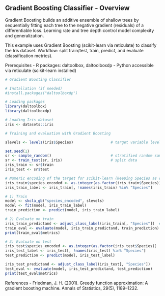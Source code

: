 ## Gradient Boosting Classifier - Overview

Gradient Boosting builds an additive ensemble of shallow trees by sequentially fitting each tree to the negative gradient (residuals) of a differentiable loss. Learning rate and tree depth control model complexity and generalization.

This example uses Gradient Boosting (scikit-learn via reticulate) to classify the Iris dataset.
Workflow: split train/test, train, predict, and evaluate (classification metrics).

Prerequisites
- R packages: daltoolbox, daltoolboxdp
- Python accessible via reticulate (scikit-learn installed)

```r
# Gradient Boosting Classifier

# Installation (if needed)
#install.packages("daltoolboxdp")
```

```r
# Loading packages
library(daltoolbox)
library(daltoolboxdp)
```


```r
# Loading Iris dataset
iris <- datasets::iris
```

```r
# Training and evaluation with Gradient Boosting

slevels <- levels(iris$Species)                 # target variable levels

set.seed(1)
sr <- sample_random()                           # stratified random sampling
sr <- train_test(sr, iris)                      # split data
iris_train <- sr$train
iris_test <- sr$test

# Numeric encoding of the target for scikit-learn (keeping Species as original target)
iris_train$species_encoded <- as.integer(as.factor(iris_train$Species))
iris_train_label <- iris_train[, !names(iris_train) %in% "Species"]

# 1) Train
model <- skcla_gb("species_encoded", slevels)
model <- fit(model, iris_train_label)
train_prediction <- predict(model, iris_train_label)

# 2) Evaluate on train
iris_train_predictand <- adjust_class_label(iris_train[, "Species"])  # original labels
train_eval <- evaluate(model, iris_train_predictand, train_prediction)
print(train_eval$metrics)

# 3) Evaluate on test
iris_test$species_encoded <- as.integer(as.factor(iris_test$Species))
iris_test_label <- iris_test[, !names(iris_test) %in% "Species"]
test_prediction <- predict(model, iris_test_label)

iris_test_predictand <- adjust_class_label(iris_test[, "Species"])
test_eval <- evaluate(model, iris_test_predictand, test_prediction)
print(test_eval$metrics)
```

References
- Friedman, J. H. (2001). Greedy function approximation: A gradient boosting machine. Annals of Statistics, 29(5), 1189–1232.

